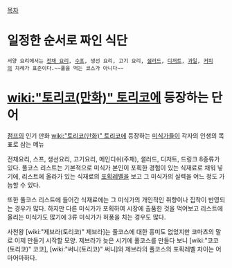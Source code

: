 [[목차]]

= 일정한 순서로 짜인 식단 =
 서양 요리에서는 [[전채 요리]], [[수프]], 생선 요리, 고기 요리, [[샐러드]], [[디저트]], [[과일]], [[커피]]의 차례가 표준이다.~~풀을 먹는 코스가 아니다~~

= [[wiki:"토리코(만화)" 토리코]]에 등장하는 단어 =
 
[[점프]]의 인기 만화 [[wiki:"토리코(만화)" 토리코]]에 등장하는 [[미식가]]들이 각자의 인생의 목표로 삼는 메뉴

전채요리, 스프, 생선요리, 고기요리, 메인디쉬(주채), 샐러드, 디저트, 드링크 8종류가 있다. 풀코스 리스트는 기본적으로 미식가 본인이 포획한 경험이 있는 식재료로 채워 넣기에, 리스트에 올라가 있는 식재료의 [[포획레벨]]을 보고 그 미식가의 실력을 어느 정도 가늠할 수 있다.

또한 풀코스 리스트에 들어간 식재료에는 그 미식가의 개인적인 취향이나 집착이 반영되는 경우가 많다. 하지만 다른 미식가가 포획하여 시장에 출품한 것을 먹어보고 리스트에 올리는 미식가도 많기에 3류 미식가가 허풍을 치는 경우도 많다.

사천왕 [wiki:"제브라(토리코)" 제브라]는 풀코스에 대한 흥미도 없었지만 코마츠의 말로 이제 만들기 시작할 모양. 제브라가 늦은 시기에 풀코스를 만들다 보니 [wiki:"코코(토리코)" 코코], [wiki:"써니(토리코)" 써니]와 제브라의 풀코스의 포획레벨 차이는 어마어마하다.
